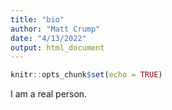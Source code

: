 ```yaml
---
title: "bio"
author: "Matt Crump"
date: "4/13/2022"
output: html_document
---
```


```r
knitr::opts_chunk$set(echo = TRUE)
```

I am a real person.
